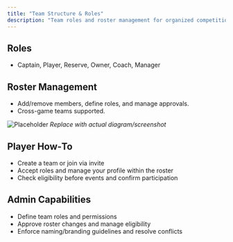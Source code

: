 ```yaml
---
title: "Team Structure & Roles"
description: "Team roles and roster management for organized competition."
---
```


## Roles
- Captain, Player, Reserve, Owner, Coach, Manager

## Roster Management
- Add/remove members, define roles, and manage approvals.
- Cross-game teams supported.

![Placeholder](/images/screenshots/team-structure.png)
*Replace with actual diagram/screenshot*

## Player How‑To
- Create a team or join via invite
- Accept roles and manage your profile within the roster
- Check eligibility before events and confirm participation

## Admin Capabilities
- Define team roles and permissions
- Approve roster changes and manage eligibility
- Enforce naming/branding guidelines and resolve conflicts
